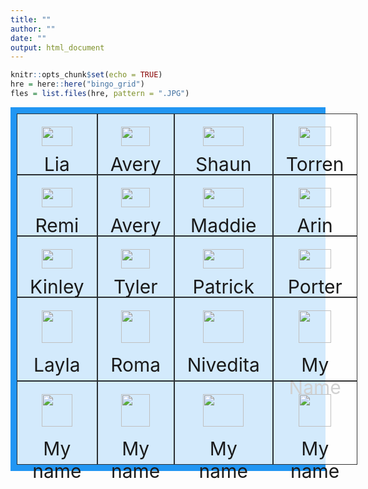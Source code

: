 ```yaml
---
title: ""
author: ""
date: ""
output: html_document
---
```


```r
knitr::opts_chunk$set(echo = TRUE)
hre = here::here("bingo_grid")
fles = list.files(hre, pattern = ".JPG")
```

<style>
.grid-container {
  display: grid;
  grid-template-columns: auto auto auto auto;
  background-color: #2196F3;
  padding: 10px;
}
.grid-item {
  background-color: rgba(255, 255, 255, 0.8);
  border: 1px solid rgba(0, 0, 0, 0.8);
  padding: 20px;
  font-size: 30px;
  text-align: center;
}
</style>

<div class="grid-container">
  <div class="grid-item"><img src='`r fles[1]`'  width='75%' height='75%'><br>Lia</div>
  <div class="grid-item"><img src='`r fles[2]`'  width='75%' height='75%'><br>Avery</div>
  <div class="grid-item"><img src='`r fles[3]`'  width='75%' height='75%'><br>Shaun</div>
  <div class="grid-item"><img src='`r fles[4]`'  width='75%' height='75%'><br>Torren</div>
  <div class="grid-item"><img src='`r fles[5]`'  width='75%' height='75%'><br>Remi</div>
  <div class="grid-item"><img src='`r fles[6]`'  width='75%' height='75%'><br>Avery</div>
  <div class="grid-item"><img src='`r fles[7]`'  width='75%' height='75%'><br>Maddie</div>
  <div class="grid-item"><img src='`r fles[8]`'  width='75%' height='75%'><br>Arin</div>
  <div class="grid-item"><img src='`r fles[9]`'  width='75%' height='75%'><br>Kinley</div>
  <div class="grid-item"><img src='`r fles[10]`' width='75%' height='75%'><br>Tyler</div>
  <div class="grid-item"><img src='`r fles[11]`' width='75%' height='75%'><br>Patrick</div>
  <div class="grid-item"><img src='`r fles[12]`' width='75%' height='75%'><br>Porter</div>
  <div class="grid-item"><img src='`r fles[13]`' width='75%' height='75%'><br>Layla</div>
  <div class="grid-item"><img src='`r fles[14]`' width='75%' height='75%'><br>Roma</div>
  <div class="grid-item"><img src='`r fles[15]`' width='75%' height='75%'><br>Nivedita</div>
  <div class="grid-item"><img src='`r fles[1]`'  width='75%' height='75%'><br>My Name</div>
  <div class="grid-item"><img src='`r fles[2]`'  width='75%' height='75%'><br>My name</div>
  <div class="grid-item"><img src='`r fles[3]`'  width='75%' height='75%'><br>My name</div>
  <div class="grid-item"><img src='`r fles[4]`'  width='75%' height='75%'><br>My name</div>
  <div class="grid-item"><img src='`r fles[5]`'  width='75%' height='75%'><br>My name</div>
</div>